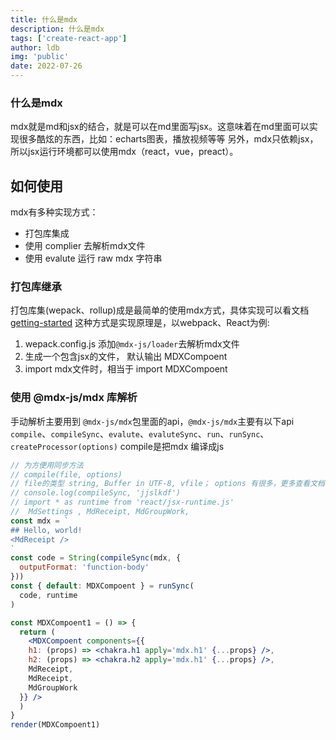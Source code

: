 ```yaml
---
title: 什么是mdx
description: 什么是mdx
tags: ['create-react-app']
author: ldb
img: 'public'
date: 2022-07-26
---
```


### 什么是mdx
mdx就是md和jsx的结合，就是可以在md里面写jsx。这意味着在md里面可以实现很多酷炫的东西，比如：echarts图表，播放视频等等
另外，mdx只依赖jsx，所以jsx运行环境都可以使用mdx（react，vue，preact）。

## 如何使用
mdx有多种实现方式：
- 打包库集成
- 使用 complier 去解析mdx文件
- 使用 evalute 运行 raw mdx 字符串

### 打包库继承

打包库集(wepack、rollup)成是最简单的使用mdx方式，具体实现可以看文档
[getting-started](https://mdxjs.com/docs/getting-started)
这种方式是实现原理是，以webpack、React为例:
1. wepack.config.js 添加`@mdx-js/loader`去解析mdx文件
2. 生成一个包含jsx的文件， 默认输出 MDXCompoent
3. import mdx文件时，相当于 import MDXCompoent

### 使用 @mdx-js/mdx 库解析
手动解析主要用到 `@mdx-js/mdx`包里面的api，`@mdx-js/mdx`主要有以下api
`compile`、`compileSync`、`evalute`、`evaluteSync`、`run`、`runSync`、`createProcessor(options)`
compile是把mdx 编译成js
```jsx manual=true
// 为方便用同步方法
// compile(file, options)
// file的类型 string, Buffer in UTF-8, vfile； options 有很多，更多查看文档
// console.log(compileSync, 'jjslkdf')
// import * as runtime from 'react/jsx-runtime.js'
//  MdSettings , MdReceipt, MdGroupWork,
const mdx = `
## Hello, world!
<MdReceipt />
`
const code = String(compileSync(mdx, {
  outputFormat: 'function-body'
}))
const { default: MDXCompoent } = runSync(
  code, runtime
)

const MDXCompoent1 = () => {
  return (
    <MDXCompoent components={{
    h1: (props) => <chakra.h1 apply='mdx.h1' {...props} />,
    h2: (props) => <chakra.h2 apply='mdx.h1' {...props} />,
    MdReceipt,
    MdReceipt,
    MdGroupWork
  }} />
  )
}
render(MDXCompoent1)

```
